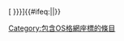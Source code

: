 <span style="white-space: nowrap" class="plainlinks nourlexpansion">[{{fullurl:toollabs:os/coor g/|pagename={{FULLPAGENAMEE}}&params={{urlencode:{{{1}}}}}}} {{{2|{{{1}}}}}}]</span><includeonly>{{#ifeq:{{NAMESPACE}}||[[Category:包含OS格網座標的條目]]}}</includeonly><noinclude>
{{documentation}}<!-- Add cats and to the /doc subpage, not here! --></noinclude>